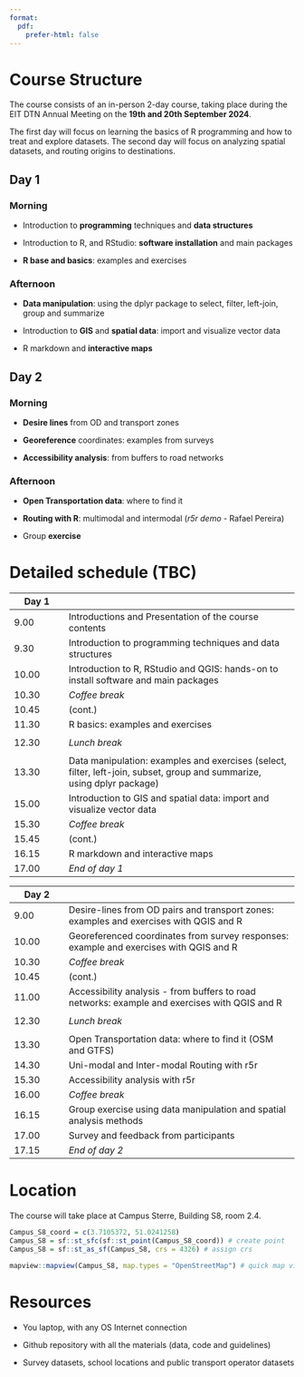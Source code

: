 ```yaml
---
format:
  pdf:
    prefer-html: false
---
```


# Course Structure

The course consists of an in-person 2-day course, taking place during the EIT DTN Annual Meeting on the **19th and 20th September 2024**.

The first day will focus on learning the basics of R programming and how to treat and explore datasets. The second day will focus on analyzing spatial datasets, and routing origins to destinations.

## Day 1

### Morning {.unnumbered}

-   Introduction to **programming** techniques and **data structures**

-   Introduction to R, and RStudio: **software installation** and main packages

-   **R base and basics**: examples and exercises

### Afternoon {.unnumbered}

-   **Data manipulation**: using the dplyr package to select, filter, left-join, group and summarize

-   Introduction to **GIS** and **spatial data**: import and visualize vector data

-   R markdown and **interactive maps**

## Day 2

### Morning {.unnumbered}

-   **Desire lines** from OD and transport zones

-   **Georeference** coordinates: examples from surveys

-   **Accessibility analysis**: from buffers to road networks

### Afternoon {.unnumbered}

-   **Open Transportation data**: where to find it

-   **Routing with R**: multimodal and intermodal (*r5r demo* - Rafael Pereira)

-   Group **exercise**

# Detailed schedule (TBC)

| Day 1 |                                                                                                                         |
|--------------|----------------------------------------------------------|
| 9.00  | Introductions and Presentation of the course contents                                                                   |
| 9.30  | Introduction to programming techniques and data structures                                                              |
| 10.00 | Introduction to R, RStudio and QGIS: hands-on to install software and main packages                                     |
| 10.30 | *Coffee break*                                                                                                          |
| 10.45 | (cont.)                                                                                                                 |
| 11.30 | R basics: examples and exercises                                                                                        |
|       |                                                                                                                         |
| 12.30 | *Lunch break*                                                                                                           |
|       |                                                                                                                         |
| 13.30 | Data manipulation: examples and exercises (select, filter, left-join, subset, group and summarize, using dplyr package) |
| 15.00 | Introduction to GIS and spatial data: import and visualize vector data                                                  |
| 15.30 | *Coffee break*                                                                                                          |
| 15.45 | (cont.)                                                                                                                 |
| 16.15 | R markdown and interactive maps                                                                                         |
| 17.00 | *End of day 1*                                                                                                          |

| Day 2 |                                                                                               |
|--------------|----------------------------------------------------------|
| 9.00  | Desire-lines from OD pairs and transport zones: examples and exercises with QGIS and R        |
| 10.00 | Georeferenced coordinates from survey responses: example and exercises with QGIS and R        |
| 10.30 | *Coffee break*                                                                                |
| 10.45 | (cont.)                                                                                       |
| 11.00 | Accessibility analysis - from buffers to road networks: example and exercises with QGIS and R |
|       |                                                                                               |
| 12.30 | *Lunch break*                                                                                 |
|       |                                                                                               |
| 13.30 | Open Transportation data: where to find it (OSM and GTFS)                                     |
| 14.30 | Uni-modal and Inter-modal Routing with r5r                                                    |
| 15.30 | Accessibility analysis with r5r                                                               |
| 16.00 | *Coffee break*                                                                                |
| 16.15 | Group exercise using data manipulation and spatial analysis methods                           |
| 17.00 | Survey and feedback from participants                                                         |
| 17.15 | *End of day 2*                                                                                |

# Location

The course will take place at Campus Sterre, Building S8, room 2.4.

```r
Campus_S8_coord = c(3.7105372, 51.0241258)
Campus_S8 = sf::st_sfc(sf::st_point(Campus_S8_coord)) # create point
Campus_S8 = sf::st_as_sf(Campus_S8, crs = 4326) # assign crs

mapview::mapview(Campus_S8, map.types = "OpenStreetMap") # quick map view
```

# Resources

-   You laptop, with any OS Internet connection

-   Github repository with all the materials (data, code and guidelines)

-   Survey datasets, school locations and public transport operator datasets

